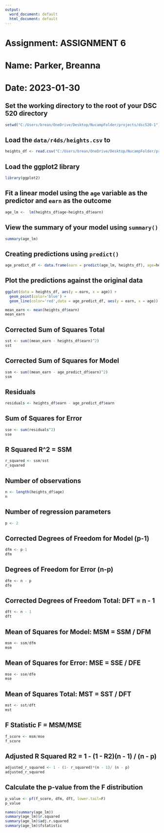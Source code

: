 ```yaml
---
output:
  word_document: default
  html_document: default
---
```

# Assignment: ASSIGNMENT 6
# Name: Parker, Breanna
# Date: 2023-01-30

## Set the working directory to the root of your DSC 520 directory
```r
setwd("C:/Users/brean/OneDrive/Desktop/NucampFolder/projects/dsc520-1")

```



## Load the `data/r4ds/heights.csv` to

```r

heights_df <- read.csv("C:/Users/brean/OneDrive/Desktop/NucampFolder/projects/dsc520-1/data/r4ds/heights.csv")

```




## Load the ggplot2 library

```r

library(ggplot2)

```



## Fit a linear model using the `age` variable as the predictor and `earn` as the outcome
```r

age_lm <-  lm(heights_df$age~heights_df$earn)

```




## View the summary of your model using `summary()`

```r
summary(age_lm)


```



## Creating predictions using `predict()`

```r

age_predict_df <- data.frame(earn = predict(age_lm, heights_df), age=heights_df$age)


```




## Plot the predictions against the original data

```r
ggplot(data = heights_df, aes(y = earn, x = age)) +
  geom_point(color='blue') +
  geom_line(color='red',data = age_predict_df, aes(y = earn, x = age))

```




```r
mean_earn <- mean(heights_df$earn)
mean_earn

```


## Corrected Sum of Squares Total

```r
sst <- sum((mean_earn - heights_df$earn)^2)
sst

```


## Corrected Sum of Squares for Model
```r
ssm <- sum((mean_earn - age_predict_df$earn)^2)
ssm

```


## Residuals
```r
residuals <- heights_df$earn - age_predict_df$earn

```


## Sum of Squares for Error
```r
sse <- sum(residuals^2)
sse

```



## R Squared R^2 = SSM\SST

```r
r_squared <- ssm/sst
r_squared

```



## Number of observations

```r
n <- length(heights_df$age)
n

```


## Number of regression parameters
```r
p <- 2

```


## Corrected Degrees of Freedom for Model (p-1)

```r

dfm <- p-1
dfm

```


## Degrees of Freedom for Error (n-p)
```r

dfe <- n - p
dfe

```


## Corrected Degrees of Freedom Total:   DFT = n - 1

```r
dft <- n - 1
dft

```



## Mean of Squares for Model:   MSM = SSM / DFM

```r
msm <- ssm/dfm
msm

```



## Mean of Squares for Error:   MSE = SSE / DFE

```r

mse <- sse/dfe
mse

```



## Mean of Squares Total:   MST = SST / DFT

```r

mst <- sst/dft
mst

```



## F Statistic F = MSM/MSE
```r

f_score <- msm/mse
f_score

```




## Adjusted R Squared R2 = 1 - (1 - R2)(n - 1) / (n - p)
```r

adjusted_r_squared <- 1 - (1- r_squared)*(n - 1)/ (n - p)
adjusted_r_squared

```



## Calculate the p-value from the F distribution

```r

p_value <- pf(f_score, dfm, dft, lower.tail=F)
p_value

```


```r
names(summary(age_lm))
summary(age_lm)$r.squared
summary(age_lm)$adj.r.squared
summary(age_lm)$fstatistic
```


